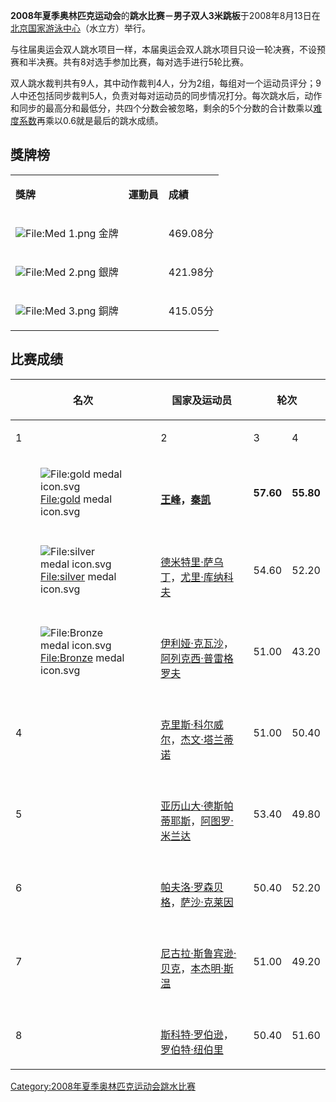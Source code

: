 {{noteTA|G1=Sports|G2=Aquatics}}
{{2008年夏季奥林匹克运动会跳水比赛}}

'''2008年夏季奥林匹克运动会'''的'''跳水比赛－男子双人3米跳板'''于2008年8月13日在[[北京国家游泳中心|北京国家游泳中心]]（水立方）举行。

与往届奥运会双人跳水项目一样，本届奥运会双人跳水项目只设一轮决赛，不设预赛和半决赛。共有8对选手参加比赛，每对选手进行5轮比赛。

双人跳水裁判共有9人，其中动作裁判4人，分为2组，每组对一个运动员评分；9人中还包括同步裁判5人，负责对每对运动员的同步情况打分。每次跳水后，动作和同步的最高分和最低分，共四个分数会被忽略，剩余的5个分数的合计数乘以[[跳水难度系数|难度系数]]再乘以0.6就是最后的跳水成绩。

== 獎牌榜 ==
{| class="wikitable"
|- bgcolor="#efefef"
| '''獎牌'''
| '''運動員'''
| '''成績'''
|-
| bgcolor="gold" | [[File:Med_1.png|File:Med 1.png]] 金牌
|{{flagIOCathlete|[[王峰|王峰]]|CHN|2008年夏季}}<br />{{flagIOCathlete|[[秦凯|秦凯]]|CHN|2008年夏季}} || 469.08分
|-
| bgcolor="silver" | [[File:Med_2.png|File:Med 2.png]] 銀牌
|{{flagIOCathlete|[[德米特里·萨乌丁|德米特里·-{zh-hans:萨乌丁;zh-hk:薩烏丁;zh-tw:索亭;}-]]|RUS|2008年夏季}}<br />{{flagIOCathlete|[[尤里·库纳科夫|尤里·-{zh-hans:库纳科夫;zh-hk:列拿高夫;zh-tw:庫納克夫;}-]]|RUS|2008年夏季}} || 421.98分
|-
| bgcolor="cc9966" | [[File:Med_3.png|File:Med 3.png]] 銅牌
|{{flagIOCathlete|[[伊利娅·克瓦沙|伊利娅·-{zh-hans:克瓦沙;zh-hk:基華沙;zh-tw:克巴謝;}-]]|UKR|2008年夏季}}<br />{{flagIOCathlete|[[阿列克西·普雷格罗夫|阿列克西·-{zh-hans:普雷格罗夫;zh-hk:普高雷夫;zh-tw:普萊葛洛夫;}-]]|UKR|2008年夏季}} || 415.05分
|}


== 比赛成绩 ==

{| class="wikitable" style="text-align: center; font-size: small;"
|-
!rowspan="2" width="5%"|名次
!rowspan="2" width="37%"|国家及运动员
!colspan="6"|轮次
!rowspan="2" width="10%"|总成绩
|-
!width="8%"|1 
!width="8%"|2
!width="8%"|3
!width="8%"|4
!width="8%"|5
!width="8%"|6
|- 
|[[File:gold_medal_icon.svg|File:gold medal icon.svg]]|| align="left" |'''{{flagIOC|CHN|2008年夏季}}<br />[[王峰|王峰]]，[[秦凯|秦凯]]'''||'''57.60'''||'''55.80'''||'''83.70'''||'''89.76'''||'''87.72'''||'''94.50'''||'''469.08'''
|- 
|[[File:silver_medal_icon.svg|File:silver medal icon.svg]]|| align="left" |{{flagIOC|RUS|2008年夏季}}<br />[[德米特里·萨乌丁|德米特里·萨乌丁]]，[[尤里·库纳科夫|尤里·库纳科夫]]||54.60||52.20||80.10||79.56||67.32||88.20||'''421.98'''
|- 
|[[File:Bronze_medal_icon.svg|File:Bronze medal icon.svg]]|| align="left" |{{flagIOC|UKR|2008年夏季}}<br />[[伊利娅·克瓦沙|伊利娅·克瓦沙]]，[[阿列克西·普雷格罗夫|阿列克西·普雷格罗夫]]||51.00||43.20||79.56||78.54||84.00||78.75||'''415.05'''
|-
|4|| align="left" |{{flagIOC|USA|2008年夏季}}<br />[[克里斯·科尔威尔|克里斯·科尔威尔]]，[[杰文·塔兰蒂诺|杰文·塔兰蒂诺]]||51.00||50.40||76.26||72.42||85.05||75.60||'''410.73 '''
|-
|5|| align="left" |{{flagIOC|CAN|2008年夏季}}<br />[[亚历山大·德斯帕蒂耶斯|亚历山大·德斯帕蒂耶斯]]，[[阿图罗·米兰达|阿图罗·米兰达]]||53.40||49.80||77.40||71.61||77.52||79.56||'''409.29'''
|-
|6|| align="left" |{{flagIOC|GER|2008年夏季}}<br />[[帕夫洛·罗森贝格|帕夫洛·罗森贝格]]，[[萨沙·克莱因|萨沙·克莱因]]||50.40||52.20||73.44||76.65||76.65||73.50||'''402.84'''
|-
|7|| align="left" |{{flagIOC|GBR|2008年夏季}}<br />[[尼古拉·斯鲁宾逊·贝克|尼古拉·斯鲁宾逊·贝克]]，[[本杰明·斯温|本杰明·斯温]]||51.00||49.20||76.26||67.50||81.90||76.50||'''402.36'''
|-
|8|| align="left" |{{flagIOC|AUS|2008年夏季}}<br />[[斯科特·罗伯逊|斯科特·罗伯逊]]，[[罗伯特·纽伯里|罗伯特·纽伯里]]||50.40||51.60||56.73||82.62||77.70||74.55||'''393.60'''
|}

[[Category:2008年夏季奥林匹克运动会跳水比赛|Category:2008年夏季奥林匹克运动会跳水比赛]]